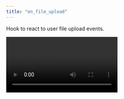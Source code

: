 ```yaml
---
title: "on_file_upload"
---
```


Hook to react to user file upload events.

<Frame caption="File upload">
  <video controls autoplay loop src="/images/on-file-upload.mov" />
</Frame>

### Usage

```python Code Example
import chainlit as cl

@cl.on_file_upload(accept=["text/plain"], max_files=3, max_size_mb=2)
async def upload_file(files: any):
    """
    Handle uploaded files.

    Args:
        files (list): List of uploaded file data.

    Example:
        [{
            "name": "example.txt",
            "content": b"File content as bytes",
            "type": "text/plain"
        }]
    """
    for file_data in files:
        file_name = file_data["name"]
        content = file_data["content"]
        print(f"Uploaded file: {file_name}\nContent: {content.decode('utf-8')}\n\n")
        await cl.Message(content=f"Uploaded file: {file_name}\nContent: {content.decode('utf-8')}\n\n").send()
```
